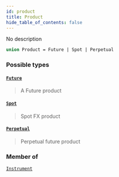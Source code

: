 ```yaml
---
id: product
title: Product
hide_table_of_contents: false
---
```








No description

```graphql
union Product = Future | Spot | Perpetual
```


### Possible types

#### [`Future`](/testnet/api/graphql/objects/future) <Badge class="secondary" text="object"/>
> A Future product
> 

#### [`Spot`](/testnet/api/graphql/objects/spot) <Badge class="secondary" text="object"/>
> Spot FX product
> 

#### [`Perpetual`](/testnet/api/graphql/objects/perpetual) <Badge class="secondary" text="object"/>
> Perpetual future product
> 



### Member of

[`Instrument`](/testnet/api/graphql/objects/instrument)  <Badge class="secondary" text="object"/>



